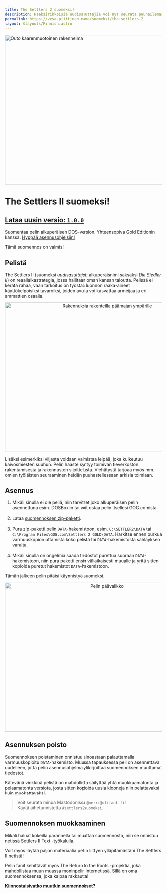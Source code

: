 ```yaml
---
title: The Settlers 2 suomeksi!
description: Haaksirikkoisia uudisasuttajia voi nyt seurata puuhailemassa omiaan myös suomeksi! (The Settlers 2 Finnish translation language pack / mod)
permalink: https://vesa.piittinen.name/suomeksi/the-settlers-2
layout: $layouts/Finnish.astro
---
```



<Float>
	<img slot="image" loading="lazy" alt="Outo kaarenmuotoinen rakennelma" src="/assets/settlers2/2009-09-14_08.png" width="640" height="480" />

# The Settlers II suomeksi!

## [Lataa uusin versio: `1.0.0`](/files/s2fin100.zip)

Suomentaa pelin alkuperäisen DOS-version. Yhteensopiva Gold Editionin kanssa. [Hyppää asennusohjeisiin!](#asennus)

</Float>

Tämä suomennos on valmis!

## Pelistä

The Settlers II (suomeksi _uudisasuttajat_; alkuperäisnimi saksaksi _Die Siedler II_) on reaaliaikastrategia, jossa hallitaan oman kansan taloutta. Pelissä ei kerätä rahaa, vaan tarkoitus on työstää luonnon raaka-aineet käyttökelpoisiksi tavaroiksi, joiden avulla voi kasvattaa armeijaa ja eri ammattien osaajia.

<div style="text-align: center;">
	<img
		loading="lazy"
		alt="Rakennuksia rakenteilla päämajan ympärille"
		src="/assets/settlers2/2009-09-14_04.png"
		width="640"
		height="480"
	/>
</div>

Lisäksi esimerkiksi viljasta voidaan valmistaa leipää, joka kulkeutuu kaivosmiesten suuhun. Pelin haaste syntyy toimivan tieverkoston rakentamisesta ja rakennusten sijoittelusta. Viehätystä tarjoaa myös mm. omien työläisten seuraaminen heidän puuhastellessaan arkisia toimiaan.

## Asennus

1. Mikäli sinulla ei ole peliä, niin tarvitset joko alkuperäisen pelin asennettuna esim. DOSBoxiin tai voit ostaa pelin itsellesi <Link href="https://www.gog.com/game/the_settlers_2_gold_edition">GOG.comista</Link>.<br /><br />
2. Lataa [suomennoksen zip-paketti](/files/s2fin100.zip).<br /><br />
3. Pura zip-paketti pelin `DATA`-hakemistoon, esim. `C:\SETTLER2\DATA` tai `C:\Program Files\GOG.com\Settlers 2 GOLD\DATA`. Harkitse ennen purkua varmuuskopion ottamista koko pelistä tai `DATA`-hakemistosta sähläyksen varalta.<br /><br />
4. Mikäli sinulla on ongelmia saada tiedostot purettua suoraan `DATA`-hakemistoon, niin pura paketti ensin väliaikaisesti muualle ja yritä sitten kopioida puretut hakemistot `DATA`-hakemistoon.

Tämän jälkeen pelin pitäisi käynnistyä suomeksi.

<div style="text-align: center;">
	<img loading="lazy" alt="Pelin päävalikko" src="/assets/settlers2/2009-09-14_01.png" width="640" height="480" />
</div>

## Asennuksen poisto

Suomennoksen poistaminen onnistuu ainoastaan palauttamalla varmuuskopioitu `DATA`-hakemisto. Muussa tapauksessa peli on asennettava uudelleen, jotta pelin asennusohjelma ylikirjoittaa suomennoksen muuttamat tiedostot.

Kätevänä vinkkinä pelistä on mahdollista säilyttää yhtä muokkaamatonta ja pelaamatonta versiota, josta sitten kopioida uusia klooneja niin pelattavaksi kuin muokattavaksi.

> Voit seurata minua Mastodonissa `@merri@olifant.fi`!<br />Käytä aihetunnistetta `#settlers2suomeksi`.

## Suomennoksen muokkaaminen

Mikäli haluat kokeilla parannella tai muuttaa suomennosta, niin se onnistuu netissä <Link href="https://codesandbox-astro-solidjs-playground.vercel.app/settlers2Text">Settlers II Text</Link> -työkalulla.

Voit myös löytää paljon materiaalia peliin liittyen ylläpitämästäni <Link href="https://settlers2.net">The Settlers II.netistä</Link>!

Pelin fanit kehittävät myös <Link href="https://siedler25.org">The Return to the Roots</Link> -projektia, joka mahdollistaa muun muassa moninpelin internetissä. Sillä on oma suomennoksensa, joka kaipaa rakkautta!

<p>
	<a href="/suomeksi" class={inlineFlex}>
		<Icon href="/icons/arrow-left.svg" />
		<strong>Kiinnostaisivatko muutkin suomennokset?</strong>
	</a>
</p>
